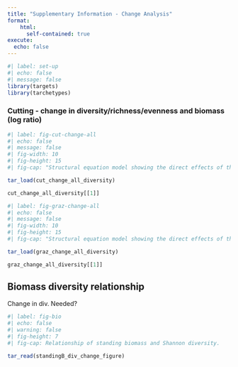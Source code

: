 ```yaml
---
title: "Supplementary Information - Change Analysis"
format:
    html:
      self-contained: true
execute:
  echo: false
---
```


```r
#| label: set-up
#| echo: false
#| message: false
library(targets)
library(tarchetypes)
```

### Cutting - change in diversity/richness/evenness and biomass (log ratio)

```r
#| label: fig-cut-change-all
#| echo: false
#| message: false
#| fig-width: 10
#| fig-height: 15
#| fig-cap: "Structural equation model showing the direct effects of the global change drivers, warming, nitrogen addition and cutting and indirectly through change in biomass on change in species richness a) across sites, b) including site as a moderator, c) for the alpine site only, and d) for the sub-alpine site only. The numbers indicate the regression coefficients and the thickness of the line relates to the strength of the effect. Significant effects are indicated by asterisks (*** for P value < 0.001, ** for 0.001 ≤ P-value < 0.01, and * for 0.01 ≤ P-value < 0.05). The linetype and colours shows the direction of the effect (solid = positive and dotted = negative). Each driver, mediator and predictor are coloured in a separate colour: red = warming, green = nitrogen, yellow = clipping, blue = biomass, black = richness." 

tar_load(cut_change_all_diversity)

cut_change_all_diversity[[1]]

```

```r
#| label: fig-graz-change-all
#| echo: false
#| message: false
#| fig-width: 10
#| fig-height: 15
#| fig-cap: "Structural equation model showing the direct effects of the global change drivers, warming, nitrogen addition and cutting and indirectly through change in biomass on change in evenness a) across sites, b) including site as a moderator, c) for the alpine site only, and d) for the sub-alpine site only. The numbers indicate the regression coefficients and the thickness of the line relates to the strength of the effect. Significant effects are indicated by asterisks (*** for P value < 0.001, ** for 0.001 ≤ P-value < 0.01, and * for 0.01 ≤ P-value < 0.05). The linetype and colours shows the direction of the effect (solid = positive and dotted = negative). Each driver, mediator and predictor are coloured in a separate colour: red = warming, green = nitrogen, yellow = clipping, blue = biomass, black = evenness." 

tar_load(graz_change_all_diversity)

graz_change_all_diversity[[1]]

```

## Biomass diversity relationship

Change in div. Needed?

```r
#| label: fig-bio
#| echo: false
#| warning: false
#| fig-height: 7
#| fig-cap: Relationship of standing biomass and Shannon diversity.

tar_read(standingB_div_change_figure)

```